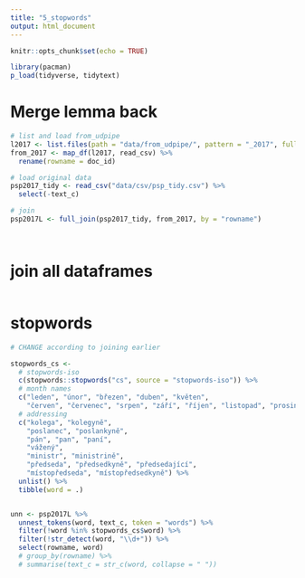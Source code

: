 ```yaml
---
title: "5_stopwords"
output: html_document
---
```


```r
knitr::opts_chunk$set(echo = TRUE)

library(pacman)
p_load(tidyverse, tidytext)
```


# Merge lemma back
```r
# list and load from_udpipe
l2017 <- list.files(path = "data/from_udpipe/", pattern = "_2017", full.names = T)
from_2017 <- map_df(l2017, read_csv) %>%
  rename(rowname = doc_id)

# load original data
psp2017_tidy <- read_csv("data/csv/psp_tidy.csv") %>%
  select(-text_c)

# join
psp2017L <- full_join(psp2017_tidy, from_2017, by = "rowname")
```

```r

```

```r

```



# join all dataframes
```r

```



# stopwords
```r
# CHANGE according to joining earlier

stopwords_cs <- 
  # stopwords-iso
  c(stopwords::stopwords("cs", source = "stopwords-iso")) %>%
  # month names
  c("leden", "únor", "březen", "duben", "květen", 
    "červen", "červenec", "srpen", "září", "říjen", "listopad", "prosinec") %>%
  # addressing
  c("kolega", "kolegyně", 
    "poslanec", "poslankyně", 
    "pán", "pan", "paní", 
    "vážený",
    "ministr", "ministrině",
    "předseda", "předsedkyně", "předsedající",
    "místopředseda", "místopředsedkyně") %>%
  unlist() %>%
  tibble(word = .)


unn <- psp2017L %>%
  unnest_tokens(word, text_c, token = "words") %>%
  filter(!word %in% stopwords_cs$word) %>%
  filter(!str_detect(word, "\\d+")) %>%
  select(rowname, word)
  # group_by(rowname) %>%
  # summarise(text_c = str_c(word, collapse = " "))
```

